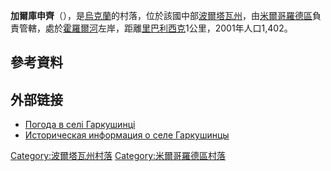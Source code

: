{{coord|49|55|46|N|33|34|30|E|scale:100000_region:UA|display=title}}

'''加爾庫申齊'''（{{lang-uk|Гаркушинці}}），是[[烏克蘭|烏克蘭]]的村落，位於該國中部[[波爾塔瓦州|波爾塔瓦州]]，由[[米爾哥羅德區|米爾哥羅德區]]負責管轄，處於[[霍羅爾河|霍羅爾河]]左岸，距離[[里巴利西克_(米爾哥羅德區)|里巴利西克]]1公里，2001年人口1,402。

==參考資料==
{{reflist}}

==外部链接==
* [http://weather.in.ua/ua/poltavskaja/4964 Погода в селі Гаркушинці]{{Wayback|url=http://weather.in.ua/ua/poltavskaja/4964 |date=20160305204716 }}
* [http://www.surnameindex.info/info/poltava/mirgorod/garkushintsy/index.html Историческая информация о селе Гаркушинцы] {{Wayback|url=http://www.surnameindex.info/info/poltava/mirgorod/garkushintsy/index.html |date=20210206233851 }} {{ref-ru}}

{{DEFAULTSORT:Гаркушинці}}
[[Category:波爾塔瓦州村落|Category:波爾塔瓦州村落]]
[[Category:米爾哥羅德區村落|Category:米爾哥羅德區村落]]


{{Poltava-geo-stub}}